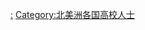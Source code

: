 {{Commons category|People by university or college in the United States}}

[[Category:美国高校|:]]
[[Category:北美洲各国高校人士|Category:北美洲各国高校人士]]